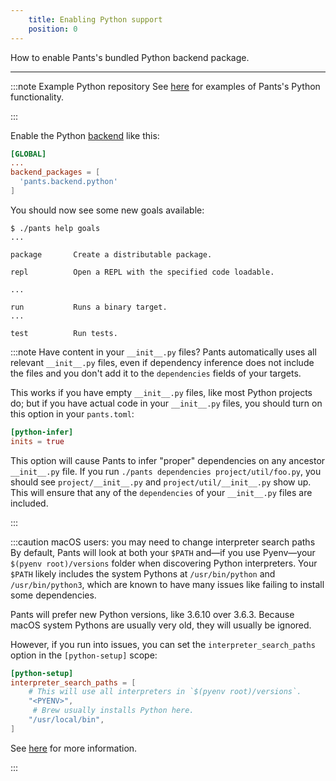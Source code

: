 ```yaml
---
    title: Enabling Python support
    position: 0
---
```


How to enable Pants's bundled Python backend package.

---


:::note Example Python repository
See [here](https://github.com/pantsbuild/example-python) for examples of Pants's Python functionality.

:::

Enable the Python [backend](doc:enabling-backends) like this:
```toml title="pants.toml"
[GLOBAL]
...
backend_packages = [
  'pants.backend.python'
]
```

You should now see some new goals available:
```text title="Shell"
$ ./pants help goals
...

package       Create a distributable package.

repl          Open a REPL with the specified code loadable.

...

run           Runs a binary target.
...

test          Run tests.
```



:::note Have content in your `__init__.py` files?
Pants automatically uses all relevant `__init__.py` files, even if dependency inference does not include the files and you don't add it to the `dependencies` fields of your targets.

This works if you have empty `__init__.py` files, like most Python projects do; but if you have actual code in your `__init__.py` files, you should turn on this option in your `pants.toml`:

```toml
[python-infer]
inits = true
```

This option will cause Pants to infer "proper" dependencies on any ancestor `__init__.py` file. If you run `./pants dependencies project/util/foo.py`, you should see `project/__init__.py` and `project/util/__init__.py` show up. This will ensure that any of the `dependencies` of your `__init__.py` files are included.

:::



:::caution macOS users: you may need to change interpreter search paths
By default, Pants will look at both your `$PATH` and—if you use Pyenv—your `$(pyenv root)/versions` folder when discovering Python interpreters. Your `$PATH` likely includes the system Pythons at `/usr/bin/python` and `/usr/bin/python3`, which are known to have many issues like failing to install some dependencies.

Pants will prefer new Python versions, like 3.6.10 over 3.6.3. Because macOS system Pythons are usually very old, they will usually be ignored.

However, if you run into issues, you can set the `interpreter_search_paths` option in the `[python-setup]` scope:

```toml
[python-setup]
interpreter_search_paths = [
    # This will use all interpreters in `$(pyenv root)/versions`.
    "<PYENV>",
     # Brew usually installs Python here. 
    "/usr/local/bin",
]
```

See [here](doc:python-interpreter-compatibility#changing-the-interpreter-search-path) for more information.

:::